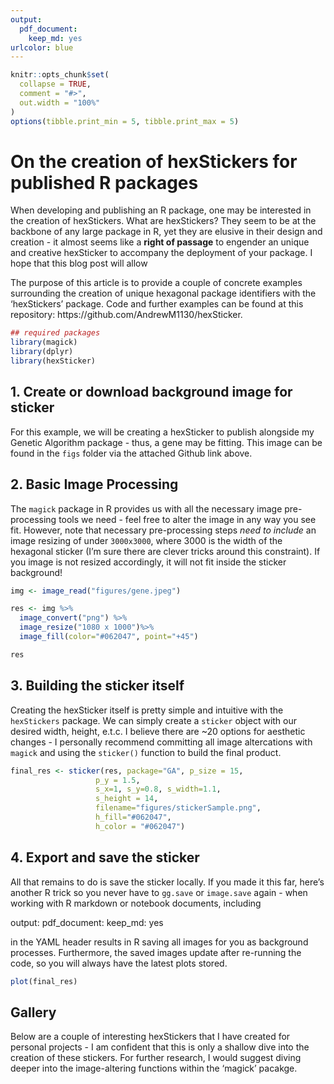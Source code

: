 ```yaml
---
output:
  pdf_document: 
    keep_md: yes
urlcolor: blue
---
```


```r
knitr::opts_chunk$set(
  collapse = TRUE,
  comment = "#>",
  out.width = "100%"
)
options(tibble.print_min = 5, tibble.print_max = 5)
```

# On the creation of hexStickers for published R packages

When developing and publishing an R package, one may be interested in the creation of hexStickers. What are hexStickers? They seem to be at the backbone of any large package in R, yet they are elusive in their design and creation - it almost seems like a <strong>right of passage</strong> to engender an unique and creative hexSticker to accompany the deployment of your package. I hope that this blog post will allow

The purpose of this article is to provide a couple of concrete examples surrounding the creation of unique hexagonal package identifiers with the 'hexStickers' package. Code and further examples can be found at this repository: https://github.com/AndrewM1130/hexSticker. 

```r
## required packages
library(magick)
library(dplyr)
library(hexSticker)
```
  
## 1. Create or download background image for sticker
  
  For this example, we will be creating a hexSticker to publish alongside my Genetic Algorithm package - thus, a gene may be fitting. This image can be found in the `figs` folder via the attached Github link above.

## 2. Basic Image Processing

  The `magick` package in R provides us with all the necessary image pre-processing tools we need - feel free to alter the image in any way you see fit. However, note that necessary pre-processing steps *need to include* an image resizing of under `3000x3000`, where 3000 is the width of the hexagonal sticker (I'm sure there are clever tricks around this constraint). If you image is not resized accordingly, it will not fit inside the sticker background! 

  
```r
img <- image_read("figures/gene.jpeg")

res <- img %>%
  image_convert("png") %>%
  image_resize("1080 x 1000")%>%
  image_fill(color="#062047", point="+45")

res
```

## 3. Building the sticker itself 

  Creating the hexSticker itself is pretty simple and intuitive with the `hexStickers` package. We can simply create a `sticker` object with our desired width, height, e.t.c. I believe there are ~20 options for aesthetic changes - I personally recommend committing all image altercations with `magick` and using the `sticker()` function to build the final product. 
  
```r
final_res <- sticker(res, package="GA", p_size = 15,
                   p_y = 1.5,
                   s_x=1, s_y=0.8, s_width=1.1,
                   s_height = 14,
                   filename="figures/stickerSample.png",
                   h_fill="#062047",
                   h_color = "#062047")
```
  
## 4. Export and save the sticker

  All that remains to do is save the sticker locally. If you made it this far, here's another R trick so you never have to `gg.save` or `image.save` again - when working with R markdown or notebook documents, including 
  
output:
  pdf_document: 
    keep_md: yes
    
in the YAML header results in R saving all images for you as background processes. Furthermore, the saved images update after re-running the code, so you will always have the latest plots stored. 
    
```r
plot(final_res)
```
  
## Gallery

  Below are a couple of interesting hexStickers that I have created for personal projects - I am confident that this is only a shallow dive into the creation of these stickers. For further research, I would suggest diving deeper into the image-altering functions within the 'magick' pacakge. 
